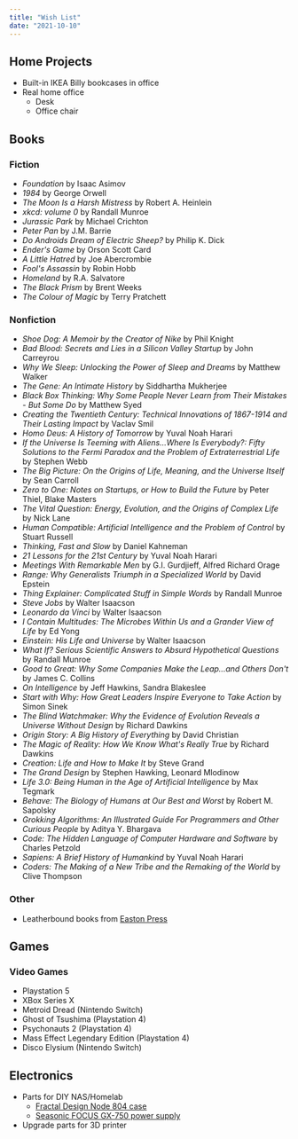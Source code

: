 ```yaml
---
title: "Wish List"
date: "2021-10-10"
---
```


## Home Projects

- Built-in IKEA Billy bookcases in office
- Real home office
  - Desk
  - Office chair

## Books

### Fiction

- *Foundation* by Isaac Asimov
- *1984* by George Orwell
- *The Moon Is a Harsh Mistress* by Robert A. Heinlein
- *xkcd: volume 0* by Randall Munroe
- *Jurassic Park* by Michael Crichton
- *Peter Pan* by J.M. Barrie
- *Do Androids Dream of Electric Sheep?* by Philip K. Dick
- *Ender's Game* by Orson Scott Card
- *A Little Hatred* by Joe Abercrombie
- *Fool's Assassin* by Robin Hobb
- *Homeland* by R.A. Salvatore
- *The Black Prism* by Brent Weeks
- *The Colour of Magic* by Terry Pratchett

### Nonfiction

- *Shoe Dog: A Memoir by the Creator of Nike* by Phil Knight
- *Bad Blood: Secrets and Lies in a Silicon Valley Startup* by John Carreyrou
- *Why We Sleep: Unlocking the Power of Sleep and Dreams* by Matthew Walker
- *The Gene: An Intimate History* by Siddhartha Mukherjee
- *Black Box Thinking: Why Some People Never Learn from Their Mistakes - But Some Do* by Matthew Syed
- *Creating the Twentieth Century: Technical Innovations of 1867-1914 and Their Lasting Impact* by Vaclav Smil
- *Homo Deus: A History of Tomorrow* by Yuval Noah Harari
- *If the Universe Is Teeming with Aliens...Where Is Everybody?: Fifty Solutions to the Fermi Paradox and the Problem of Extraterrestrial Life* by Stephen Webb
- *The Big Picture: On the Origins of Life, Meaning, and the Universe Itself* by Sean Carroll
- *Zero to One: Notes on Startups, or How to Build the Future* by Peter Thiel, Blake Masters
- *The Vital Question: Energy, Evolution, and the Origins of Complex Life* by Nick Lane
- *Human Compatible: Artificial Intelligence and the Problem of Control* by Stuart Russell
- *Thinking, Fast and Slow* by Daniel Kahneman
- *21 Lessons for the 21st Century* by Yuval Noah Harari
- *Meetings With Remarkable Men* by G.I. Gurdjieff, Alfred Richard Orage
- *Range: Why Generalists Triumph in a Specialized World* by David Epstein
- *Thing Explainer: Complicated Stuff in Simple Words* by Randall Munroe
- *Steve Jobs* by Walter Isaacson
- *Leonardo da Vinci* by Walter Isaacson
- *I Contain Multitudes: The Microbes Within Us and a Grander View of Life* by Ed Yong
- *Einstein: His Life and Universe* by Walter Isaacson
- *What If? Serious Scientific Answers to Absurd Hypothetical Questions* by Randall Munroe
- *Good to Great: Why Some Companies Make the Leap...and Others Don't* by James C. Collins
- *On Intelligence* by Jeff Hawkins, Sandra Blakeslee
- *Start with Why: How Great Leaders Inspire Everyone to Take Action* by Simon Sinek
- *The Blind Watchmaker: Why the Evidence of Evolution Reveals a Universe Without Design* by Richard Dawkins
- *Origin Story: A Big History of Everything* by David Christian
- *The Magic of Reality: How We Know What's Really True* by Richard Dawkins
- *Creation: Life and How to Make It* by Steve Grand
- *The Grand Design* by Stephen Hawking, Leonard Mlodinow
- *Life 3.0: Being Human in the Age of Artificial Intelligence* by Max Tegmark
- *Behave: The Biology of Humans at Our Best and Worst* by Robert M. Sapolsky
- *Grokking Algorithms: An Illustrated Guide For Programmers and Other Curious People* by Aditya Y. Bhargava
- *Code: The Hidden Language of Computer Hardware and Software* by Charles Petzold
- *Sapiens: A Brief History of Humankind* by Yuval Noah Harari
- *Coders: The Making of a New Tribe and the Remaking of the World* by Clive Thompson

### Other

- Leatherbound books from [Easton Press](https://www.eastonpress.com/)

## Games

### Video Games

- Playstation 5
- XBox Series X
- Metroid Dread (Nintendo Switch)
- Ghost of Tsushima (Playstation 4)
- Psychonauts 2 (Playstation 4)
- Mass Effect Legendary Edition (Playstation 4)
- Disco Elysium (Nintendo Switch)

## Electronics

- Parts for DIY NAS/Homelab
  - [Fractal Design Node 804 case](https://www.newegg.com/black-fractal-design-node-micro-atx-cube-case/p/N82E16811352047?Item=N82E16811352047)
  - [Seasonic FOCUS GX-750 power supply](https://www.newegg.com/seasonic-focus-plus-750-gold-ssr-750fx-750w/p/N82E16817151187?Item=9SIA2W0FS88424)
- Upgrade parts for 3D printer